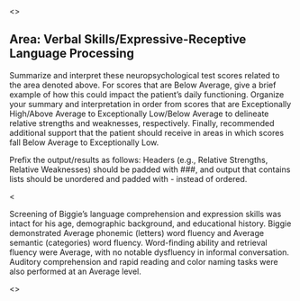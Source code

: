 <<PROMPT>>

## Area: Verbal Skills/Expressive-Receptive Language Processing

Summarize and interpret these neuropsychological test scores related to the area denoted above. For scores that are Below Average, give a brief example of how this could impact the patient's daily functioning. Organize your summary and interpretation in order from scores that are Exceptionally High/Above Average to Exceptionally Low/Below Average to delineate relative strengths and weaknesses, respectively. Finally, recommended additional support that the patient should receive in areas in which scores fall Below Average to Exceptionally Low.

Prefix the output/results as follows: Headers (e.g., Relative Strengths,
Relative Weaknesses) should be padded with ###, and output that contains lists should be
unordered and padded with - instead of ordered.

<<EXAMPLE>>

Screening of Biggie's language comprehension and expression skills was
intact for his age, demographic background, and educational history.
Biggie demonstrated Average phonemic (letters) word fluency and
Average semantic (categories) word fluency. Word-finding ability and
retrieval fluency were Average, with no notable dysfluency in informal
conversation. Auditory comprehension and rapid reading and color naming tasks
were also performed at an Average level.

<<START>>
